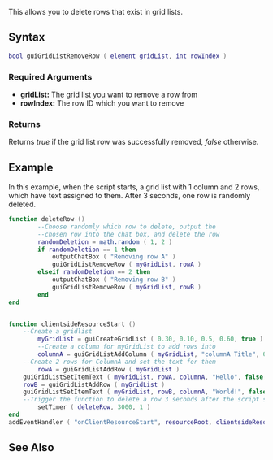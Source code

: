 {{Client function}}
 
This allows you to delete rows that exist in grid lists.

==Syntax== 
<syntaxhighlight lang="lua">
bool guiGridListRemoveRow ( element gridList, int rowIndex )
</syntaxhighlight> 

===Required Arguments=== 
*'''gridList:''' The grid list you want to remove a row from
*'''rowIndex:''' The row ID which you want to remove

===Returns===
Returns ''true'' if the grid list row was successfully removed, ''false'' otherwise.

==Example== 
In this example, when the script starts, a grid list with 1 column and 2 rows, which have text assigned to them. After 3 seconds, one row is randomly deleted.

<syntaxhighlight lang="lua">function deleteRow ()
        --Choose randomly which row to delete, output the
        --chosen row into the chat box, and delete the row
    	randomDeletion = math.random ( 1, 2 )   
		if randomDeletion == 1 then
			outputChatBox ( "Removing row A" )
			guiGridListRemoveRow ( myGridList, rowA )
		elseif randomDeletion == 2 then    
		    outputChatBox ( "Removing row B" )
			guiGridListRemoveRow ( myGridList, rowB )
		end
end


function clientsideResourceStart ()
	--Create a gridlist
    	myGridList = guiCreateGridList ( 0.30, 0.10, 0.5, 0.60, true ) 
    	--Create a column for myGridList to add rows into
        columnA = guiGridListAddColumn ( myGridList, "columnA Title", 0.25 ) 
	--Create 2 rows for ColumnA and set the text for them
        rowA = guiGridListAddRow ( myGridList )
	guiGridListSetItemText ( myGridList, rowA, columnA, "Hello", false, false )
	rowB = guiGridListAddRow ( myGridList )
	guiGridListSetItemText ( myGridList, rowB, columnA, "World!", false, false )
   	--Trigger the function to delete a row 3 seconds after the script starts
        setTimer ( deleteRow, 3000, 1 )
end
addEventHandler ( "onClientResourceStart", resourceRoot, clientsideResourceStart )</syntaxhighlight>

==See Also==
{{GUI functions}}
